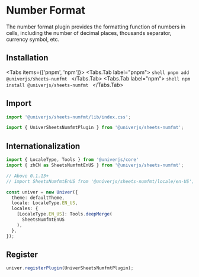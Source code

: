 
# Number Format

The number format plugin provides the formatting function of numbers in cells, including the number of decimal places, thousands separator, currency symbol, etc.

## Installation

<Tabs items={['pnpm', 'npm']}>
  <Tabs.Tab label="pnpm">
    ```shell
    pnpm add @univerjs/sheets-numfmt
    ```
  </Tabs.Tab>
  <Tabs.Tab label="npm">
    ```shell
    npm install @univerjs/sheets-numfmt
    ```
  </Tabs.Tab>
</Tabs>

## Import

```typescript
import '@univerjs/sheets-numfmt/lib/index.css';

import { UniverSheetsNumfmtPlugin } from '@univerjs/sheets-numfmt';
```

## Internationalization

```typescript
import { LocaleType, Tools } from '@univerjs/core'
import { zhCN as SheetsNumfmtEnUS } from '@univerjs/sheets-numfmt';

// Above 0.1.13+
// import SheetsNumfmtEnUS from '@univerjs/sheets-numfmt/locale/en-US';

const univer = new Univer({
  theme: defaultTheme,
  locale: LocaleType.EN_US,
  locales: {
    [LocaleType.EN_US]: Tools.deepMerge(
      SheetsNumfmtEnUS
    ),
  },
});
```

## Register

```typescript
univer.registerPlugin(UniverSheetsNumfmtPlugin);
```
